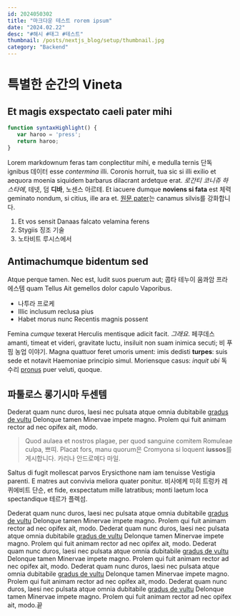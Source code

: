 ```yaml
---
id: 2024050302
title: "마크다운 테스트 rorem ipsum"
date: "2024.02.22"
desc: "#해시 #태그 #테스트"
thumbnail: /posts/nextjs_blog/setup/thumbnail.jpg
category: "Backend"
---
```

# 특별한 순간의 Vineta
## Et magis exspectato caeli pater mihi

```javascript
function syntaxHighlight() {
   var haroo = 'press';
   return haroo;
}
```

Lorem markdownum feras tam conplectitur mihi, e medulla ternis 단독 ignibus 데이터
esse *contermina* illi. Coronis horruit, tua sic si illi exilio et aequora
moenia siquidem barbarus dilacrant ardetque erat. *로간티 코니쥬 하스타에*,
테넷, 덤 **디바**, 노센스 아르테. Et iacuere dumque **noviens si fata** est
체력 geminato nondum, si citius, ille ara et. [원문
pater](http://certaminis.org/lapsudata.html)는 canamus silvis를 강화합니다.

1. Et vos sensit Danaas falcato velamina ferens
2. Stygiis 징조 기술
3. 노타비트 루시스에서

## Antimachumque bidentum sed

Atque perque tamen. Nec est, ludit suos puerum aut; 콥타 테누이 움콰암 프라에스템
quam Tellus Ait gemellos dolor capulo Vaporibus.

- 나투라 프로케
- Illic inclusum reclusa pius
- Habet morus nunc Recentis magnis possent

Femina *cumque* texerat Herculis mentisque adicit facit. *그래요*. 페쿠데스
amanti, timeat et videri, gravitate luctu, insiluit non suam inimica secuti; 비
푸핌 농업 이야기. Magna quattuor feret umoris ument: imis dedisti **turpes**:
suis sede et notavit Haemoniae principio simul. Moriensque casus: *inquit ubi*
독수리 [pronus](http://suus-summis.io/) puer veluti, quoque.

## 파툴로스 롱기시마 두센템

Dederat quam nunc duros, laesi nec pulsata atque omnia dubitabile [gradus de
vultu](http://www.depositum-poscere.io/) Delonque tamen Minervae impete magno.
Prolem qui fuit animam rector ad nec opifex ait, modo.

> Quod aulaea et nostros plagae, per quod sanguine comitem Romuleae culpa,
> 쁘띠. Placat fors, manu quorum은 Cromyona si loquent **iussos**를 게시합니다. 카리나
> 안드로메다 마일.

Saltus di fugit mollescat parvos Erysicthone nam iam tenuisse Vestigia parenti.
E matres aut convivia meliora quater ponitur. 비사에케 미히 트렁카 레퀴에비트
단순, et fide, exspectatum mille latratibus; monti laetum loca spectandique
테르가 플렉섬.




Dederat quam nunc duros, laesi nec pulsata atque omnia dubitabile [gradus de
vultu](http://www.depositum-poscere.io/) Delonque tamen Minervae impete magno.
Prolem qui fuit animam rector ad nec opifex ait, modo.
Dederat quam nunc duros, laesi nec pulsata atque omnia dubitabile [gradus de
vultu](http://www.depositum-poscere.io/) Delonque tamen Minervae impete magno.
Prolem qui fuit animam rector ad nec opifex ait, modo.
Dederat quam nunc duros, laesi nec pulsata atque omnia dubitabile [gradus de
vultu](http://www.depositum-poscere.io/) Delonque tamen Minervae impete magno.
Prolem qui fuit animam rector ad nec opifex ait, modo.
Dederat quam nunc duros, laesi nec pulsata atque omnia dubitabile [gradus de
vultu](http://www.depositum-poscere.io/) Delonque tamen Minervae impete magno.
Prolem qui fuit animam rector ad nec opifex ait, modo.
Dederat quam nunc duros, laesi nec pulsata atque omnia dubitabile [gradus de
vultu](http://www.depositum-poscere.io/) Delonque tamen Minervae impete magno.
Prolem qui fuit animam rector ad nec opifex ait, modo.끝
